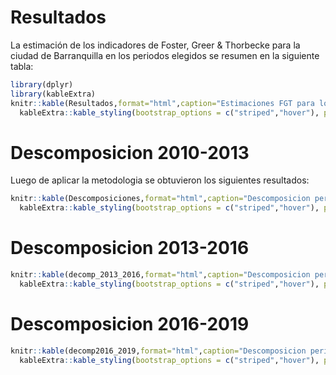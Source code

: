 # Resultados

La estimación de los indicadores de Foster, Greer & Thorbecke para la ciudad de Barranquilla en los periodos elegidos se resumen en la siguiente tabla:

```r
library(dplyr)
library(kableExtra)
knitr::kable(Resultados,format="html",caption="Estimaciones FGT para los periodos escogidos") %>%
  kableExtra::kable_styling(bootstrap_options = c("striped","hover"), position="float_right")

```

# Descomposicion 2010-2013

Luego de aplicar la metodologia se obtuvieron los siguientes resultados:

```r
knitr::kable(Descomposiciones,format="html",caption="Descomposicion periodo 2010-2013") %>%
  kableExtra::kable_styling(bootstrap_options = c("striped","hover"), position="float_right",full_width = TRUE)
```


# Descomposicion 2013-2016

```r
knitr::kable(decomp_2013_2016,format="html",caption="Descomposicion periodo 2013-2016") %>%
  kableExtra::kable_styling(bootstrap_options = c("striped","hover"), position="float_right",full_width = TRUE)
```


# Descomposicion 2016-2019

```r
knitr::kable(decomp2016_2019,format="html",caption="Descomposicion periodo 2016-2019") %>%
  kableExtra::kable_styling(bootstrap_options = c("striped","hover"), position="float_right",full_width = TRUE)
```

